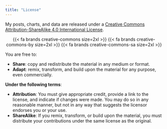 ```yaml
---
title: "License"
---
```

 
My posts, charts, and data are released under a [Creative Commons Attribution-ShareAlike 4.0 International License](http://creativecommons.org/licenses/by-sa/4.0/). 

<center>
{{< fa brands creative-commons size=2xl >}} {{< fa brands creative-commons-by size=2xl >}} {{< fa brands creative-commons-sa size=2xl >}} 
</center>

You are free to:

* **Share**: copy and redistribute the material in any medium or format.
* **Adapt**: remix, transform, and build upon the material for any purpose, even commercially.

**Under the following terms**:

* **Attribution**: You must give appropriate credit, provide a link to the license, and indicate if changes were made. You may do so in any reasonable manner, but not in any way that suggests the licensor endorses you or your use.
* **ShareAlike**: If you remix, transform, or build upon the material, you must distribute your contributions under the same license as the original. 
